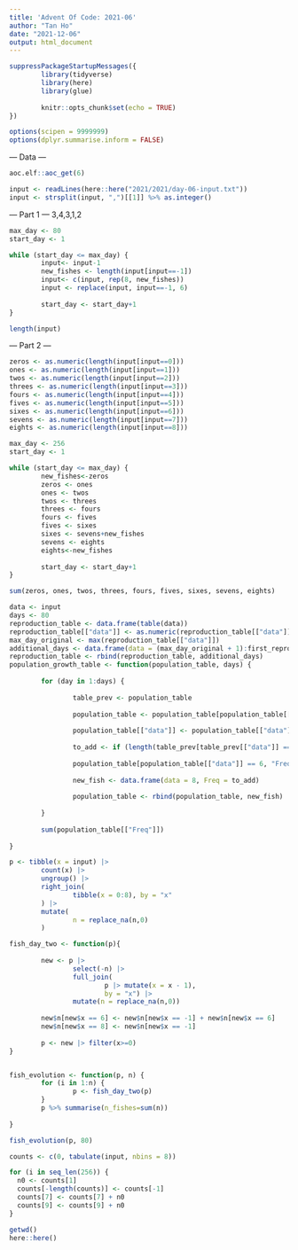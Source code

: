 ```yaml
---
title: 'Advent Of Code: 2021-06'
author: "Tan Ho"
date: "2021-12-06"
output: html_document
---
```


```r
suppressPackageStartupMessages({
        library(tidyverse)
        library(here)
        library(glue)
        
        knitr::opts_chunk$set(echo = TRUE)
})

options(scipen = 9999999)
options(dplyr.summarise.inform = FALSE)
```

--- Data ---

```r
aoc.elf::aoc_get(6)
```

```r
input <- readLines(here::here("2021/2021/day-06-input.txt"))
input <- strsplit(input, ",")[[1]] %>% as.integer()
```

--- Part 1 ---
3,4,3,1,2
```r
max_day <- 80
start_day <- 1

while (start_day <= max_day) {
        input<- input-1
        new_fishes <- length(input[input==-1])
        input<- c(input, rep(8, new_fishes))
        input <- replace(input, input==-1, 6)
        
        start_day <- start_day+1
}

length(input)

```

--- Part 2 ---

```r
zeros <- as.numeric(length(input[input==0]))
ones <- as.numeric(length(input[input==1]))
twos <- as.numeric(length(input[input==2]))
threes <- as.numeric(length(input[input==3]))
fours <- as.numeric(length(input[input==4]))
fives <- as.numeric(length(input[input==5]))
sixes <- as.numeric(length(input[input==6]))
sevens <- as.numeric(length(input[input==7]))
eights <- as.numeric(length(input[input==8]))

max_day <- 256
start_day <- 1

while (start_day <= max_day) {
        new_fishes<-zeros
        zeros <- ones
        ones <- twos
        twos <- threes
        threes <- fours
        fours <- fives
        fives <- sixes
        sixes <- sevens+new_fishes
        sevens <- eights
        eights<-new_fishes
        
        start_day <- start_day+1
}

sum(zeros, ones, twos, threes, fours, fives, sixes, sevens, eights)
```

```r
data <- input
days <- 80
reproduction_table <- data.frame(table(data))
reproduction_table[["data"]] <- as.numeric(reproduction_table[["data"]])
max_day_original <- max(reproduction_table[["data"]])
additional_days <- data.frame(data = (max_day_original + 1):first_reproduction, Freq = 0)
reproduction_table <- rbind(reproduction_table, additional_days)
population_growth_table <- function(population_table, days) {
        
        for (day in 1:days) {
                
                table_prev <- population_table
                
                population_table <- population_table[population_table[["data"]] != 0, ]
                
                population_table[["data"]] <- population_table[["data"]] - 1
                
                to_add <- if (length(table_prev[table_prev[["data"]] == 0, "Freq"] != 0)) table_prev[table_prev[["data"]] == 0, "Freq"] else 0
                
                population_table[population_table[["data"]] == 6, "Freq"] <- population_table[population_table[["data"]] == 6, "Freq"] + to_add
                
                new_fish <- data.frame(data = 8, Freq = to_add)
                
                population_table <- rbind(population_table, new_fish)
                
        }
        
        sum(population_table[["Freq"]])
        
}


```

```r
p <- tibble(x = input) |> 
        count(x) |> 
        ungroup() |> 
        right_join(
                tibble(x = 0:8), by = "x"
        ) |> 
        mutate(
                n = replace_na(n,0)
        )

fish_day_two <- function(p){
        
        new <- p |> 
                select(-n) |> 
                full_join(
                        p |> mutate(x = x - 1),
                        by = "x") |> 
                mutate(n = replace_na(n,0))
        
        new$n[new$x == 6] <- new$n[new$x == -1] + new$n[new$x == 6]
        new$n[new$x == 8] <- new$n[new$x == -1]
        
        p <- new |> filter(x>=0)
}


fish_evolution <- function(p, n) {
        for (i in 1:n) {
                p <- fish_day_two(p)
        }
        p %>% summarise(n_fishes=sum(n))
        
}

fish_evolution(p, 80)
```

```r
counts <- c(0, tabulate(input, nbins = 8))

for (i in seq_len(256)) {
  n0 <- counts[1]
  counts[-length(counts)] <- counts[-1]
  counts[7] <- counts[7] + n0
  counts[9] <- counts[9] + n0
}
```

```r
getwd()
here::here()
```

